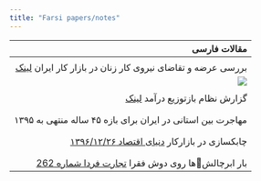 ```yaml
---
title: "Farsi papers/notes"
---
```


| مقالات فارسی   |
|--------------:|
|               |
| بررسی عرضه و تقاضای نیروی كار زنان در بازار كار ایران     [لینک](http://www.lssi.ir/DesktopModules/News/NewsView.aspx?TabID=1&Site=DouranPortal&ItemID=1007&mid=14472&wVersion=Staging&lang=fa-IR)|
|![](femalelabor.png)| 
|               |
|گزارش نظام بازتوزیع درآمد  [لینک](http://www.imps.ac.ir/uploads/barnamerizi-tozi-daramad.pdf)| 
|               |
|               |
|مهاجرت بین استانی در ایران برای بازه ۴۵ ساله منتهی به ۱۳۹۵ |
|               |
|               |
|چابکسازی در بازارکار [دنیای اقتصاد ۱۳۹۶/۱۲/۲۶](https://donya-e-eqtesad.com/%D8%A8%D8%AE%D8%B4-%D8%A8%D8%A7%D8%B4%DA%AF%D8%A7%D9%87-%D8%A7%D9%82%D8%AA%D8%B5%D8%A7%D8%AF%D8%AF%D8%A7%D9%86%D8%A7%D9%86-52/3367356-%DA%86%D8%A7%D8%A8%DA%A9-%D8%B3%D8%A7%D8%B2%DB%8C-%D8%AF%D8%B1-%D8%A8%D8%A7%D8%B2%D8%A7%D8%B1-%DA%A9%D8%A7%D8%B1)|
|               |
|               |
|بار ابرچالشها روی دوش فقرا [تجارت فردا شماره 262](http://www.tejaratefarda.com/%D8%A8%D8%AE%D8%B4-%D8%A7%DB%8C%D8%B1%D8%A7%D9%86-%D8%A7%D9%82%D8%AA%D8%B5%D8%A7%D8%AF-%D8%A7%D8%AC%D8%AA%D9%85%D8%A7%D8%B9%DB%8C-20/26283-%D8%A8%D8%A7%D8%B1-%D8%A7%D8%A8%D8%B1%DA%86%D8%A7%D9%84%D8%B4-%D9%87%D8%A7-%D8%B1%D9%88%DB%8C-%D8%AF%D9%88%D8%B4-%D9%81%D9%82%D8%B1%D8%A7) |




 

